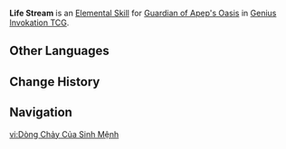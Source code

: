 {{Genius Invokation TCG Skill Infobox
|image      = Life Stream Character Card Skill.png
|type       = Elemental Skill
|character  = Guardian of Apep's Oasis
|element    = Dendro
|matching   = 3
|effect     = Deals 2 {{Color|Dendro DMG}}, draw 1 '''[[Awaken, My Kindred]]''' card and create 1 stack of '''Oasis Nourishment'''.<br><br>'''Awaken, My Kindred'''<br>'''When you play this card or Discard this card:''' Summon 1 independent '''[[Proliferated Organism]]'''.<br><br>{{Icon/TCG|Oasis Nourishment}} '''Oasis Nourishment'''<br>'''When you play Awaken, My Kindred:''' Spend 1 less Elemental Die.<br><u>Usage(s):</u> 1 (Up to 3 stacks)<br><br>{{TCG Summon|Proliferated Organism}}
|order      = 2
}}
'''Life Stream''' is an [[Character Card Elemental Skill|Elemental Skill]] for [[Guardian of Apep's Oasis (Character Card)|Guardian of Apep's Oasis]] in [[Genius Invokation TCG]].

==Other Languages==
{{Other Languages
|en       = Life Stream
|zhs      = 生命流束
|zhs_rm   = Shēngmìng Liú Shù
|zht      = 生命流束
|zht_rm   = Shēngmìng Liú Shù
|zh_tl    = Life Stream Beams
|ja       = 生命の流れ
|ja_rm    = Inochi no Nagare
|ja_tl    = Life Stream
|ko       = 생명의 나선
|ko_rm    = 
|ko_tl    = 
|es       = Flujo vital
|es_tl    = Vital Flow
|fr       = Flux de vie
|fr_tl    = Life Stream
|ru       = Поток жизни
|ru_tl    = Life Stream
|th       = Life Stream
|vi       = Dòng Chảy Của Sinh Mệnh
|vi_tl    = 
|de       = Fluss des Lebens
|de_tl    = Stream of Life
|id       = Life Stream
|pt       = Corrente da Vida
|pt_tl    = 
|tr       = Yaşam Deresi
|tr_tl    = 
|it       = Flusso vitale
|it_tl    = 
}}

==Change History==
{{Change History|4.7}}

==Navigation==
{{Genius Invokation TCG Skill Navbox|Guardian of Apep's Oasis}}

[[vi:Dòng Chảy Của Sinh Mệnh]]